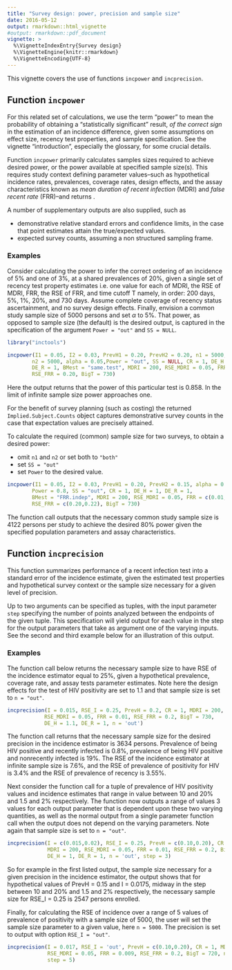 ```yaml
---
title: "Survey design: power, precision and sample size"
date: 2016-05-12
output: rmarkdown::html_vignette
#output: rmarkdown::pdf_document
vignette: >
  %\VignetteIndexEntry{Survey design}
  %\VignetteEngine{knitr::rmarkdown}
  %\VignetteEncoding{UTF-8}
---
```


This vignette covers the use of functions `incpower` and `incprecision`.

## Function `incpower`

For this related set of calculations, we use the term "power" to mean the probability of obtaining a "statistically significant" result, *of the correct sign* in the estimation of an incidence difference, given some assumptions on effect size, recency test properties, and sample specification. See the vignette "introduction", especially the glossary, for some crucial details.

Function `incpower` primarily calculates samples sizes required to achieve desired power, or the power available at specified sample size(s).
This requires study context defining parameter values--such as hypothetical incidence rates, prevalences, coverage rates, design effects, and the assay characteristics known as *mean duration of recent infection* (MDRI) and *false recent rate* (FRR)--and returns .

A number of supplementary outputs are also supplied, such as

* demonstrative relative standard errors and confidence limits, in the case that point estimates attain the true/expected values.  
* expected survey counts, assuming a non structured sampling frame.

### Examples

Consider calculating the power to infer the correct ordering of an incidence of 5\% and one of 3\%, at a shared prevalences of 20\%, given a single set of recency test property estimates i.e. one value for each of MDRI, the RSE of MDRI, FRR, the RSE of FRR, and time cutoff T namely, in order: 200 days, 5\%, 1\%, 20\%, and 730 days. Assume complete coverage of recency status ascertainment, and no survey design effects. Finally, envision a common study sample size of 5000 persons and set $\alpha$ to 5\%. That power, as opposed to sample size (the default) is the desired output, is captured in the specification of the argument `Power = "out"` and `SS = NULL`.


```r
library("inctools")
```


```r
incpower(I1 = 0.05, I2 = 0.03, PrevH1 = 0.20, PrevH2 = 0.20, n1 = 5000,
        n2 = 5000, alpha = 0.05,Power = "out", SS = NULL, CR = 1, DE_H = 1,
        DE_R = 1, BMest = "same.test", MDRI = 200, RSE_MDRI = 0.05, FRR = 0.01,
        RSE_FRR = 0.20, BigT = 730)
```

Here the output returns that the power of this particular test is 0.858. In the limit of infinite sample size power approaches one.

For the benefit of survey planning (such as costing) the returned `Implied.Subject.Counts` object captures demonstrative survey counts in the case that expectation values are precisely attained.

To calculate the required (common) sample size for two surveys, to obtain a desired power:

* omit `n1` and `n2` or set both to `"both"`
* set `SS = "out"`
* set `Power` to the desired value.


```r
incpower(I1 = 0.05, I2 = 0.03, PrevH1 = 0.20, PrevH2 = 0.15, alpha = 0.05,
        Power = 0.8, SS = "out", CR = 1, DE_H = 1, DE_R = 1,
        BMest = "FRR.indep", MDRI = 200, RSE_MDRI = 0.05, FRR = c(0.01,0.009),
        RSE_FRR = c(0.20,0.22), BigT = 730)
```

The function call outputs that the necessary common study sample size is 4122 persons per study to achieve the desired 80\% power given the specified population parameters and assay characteristics.



## Function `incprecision`

This function summarizes performance of a recent infection test into a standard error of the incidence estimate, given the estimated test properties and hypothetical survey context or the sample size necessary for a given level of precision. 

Up to two arguments can be specified as tuples, with the input parameter `step` specifying the number of points analyzed between the endpoints of the given tuple. This specification will yield output for each value in the step for the output parameters that take as argument one of the varying inputs. See the second and third example below for an illustration of this output.

### Examples

The function call below returns the necessary sample size to have RSE of the incidence estimator equal to 25\%, given a hypothetical prevalence, coverage rate, and assay tests parameter estimates. Note here the design effects for the test of HIV positivity are set to 1.1 and that sample size is set to `n = "out"`.

```r
incprecision(I = 0.015, RSE_I = 0.25, PrevH = 0.2, CR = 1, MDRI = 200,
            RSE_MDRI = 0.05, FRR = 0.01, RSE_FRR = 0.2, BigT = 730,
            DE_H = 1.1, DE_R = 1, n = 'out')
```

The function call returns that the necessary sample size for the desired precision in the incidence estimator is 3634 persons. Prevalence of being HIV positive and recently infected is 0.8\%, prevalence of being HIV positive and nonrecently infected is 19\%. The RSE of the incidence estimator at infinite sample size is 7.6\%, and the RSE of prevalence of positivity for HIV is 3.4\% and the RSE of prevalence of recency is 3.55\%.



Next consider the function call for a tuple of prevalence of HIV positivity values and incidence estimates that range in value between 10 and 20\% and 1.5 and 2\% respectively. The function now outputs a range of values 3 values for each output parameter that is dependent upon these two varying quantities, as well as the normal output from a single parameter function call when the output does not depend on the varying parameters. Note again that sample size is set to `n = "out"`.

```r
incprecision(I = c(0.015,0.02), RSE_I = 0.25, PrevH = c(0.10,0.20), CR = 1,
             MDRI = 200, RSE_MDRI = 0.05, FRR = 0.01, RSE_FRR = 0.2, BigT = 700,
             DE_H = 1, DE_R = 1, n = 'out', step = 3)
```

So for example in the first listed output, the sample size necessary for a given precision in the incidence estimator, the output shows that for hypothetical values of PrevH = 0.15 and I = 0.0175, midway in the step between 10 and 20\% and 1.5 and 2\% respectively, the necessary sample size for RSE_I = 0.25 is 2547 persons enrolled.


Finally, for calculating the RSE of incidence over a range of 5 values of prevalence of positivity with a sample size of 5000, the user will set the sample size parameter to a given value, here `n = 5000`. The precision is set to output with option  `RSE_I = "out"`.

```r
incprecision(I = 0.017, RSE_I = 'out', PrevH = c(0.10,0.20), CR = 1, MDRI = 211,
             RSE_MDRI = 0.05, FRR = 0.009, RSE_FRR = 0.2, BigT = 720, n = 5000,
             step = 5)
```

<!-- #not-for-release -->
<!--
If one study has already been completed, one may calculate sample size requirements for a second survey, to obtain desired power:

* `n1` is set to the sample size of the completed  The function call for this situation is similar to the previous call, except the survey for which the sample size generation is to be performed will have the sample size parameter in the function call specified as `"out`. See below for an example of this syntax and output. Again, note that the function parameter for sample size is still set to `SS = "out"`.

```r
incpower(I1 = 0.05, I2 = 0.03, PrevH1 = 0.20, PrevH2 = 0.15, n1 = 5000,
        n2 = "out", alpha = 0.05, Power = 0.8, SS = "out", CR = 1, DE_H = 1,
        DE_R = 1, BMest = "same.test", MDRI = 200, RSE_MDRI = 0.05, FRR = 0.01,
        RSE_FRR = 0.21, BigT = 730)
```
The function now returns the necessary sample size for survey 2 that will generate power of 80\%, given the hypothetical population parameters for survey 2 and the observed parameter estimates for survey 1 and the assay characteristics MDRI, FRR, and their respective relative standard errors and time cut point T.

-->
